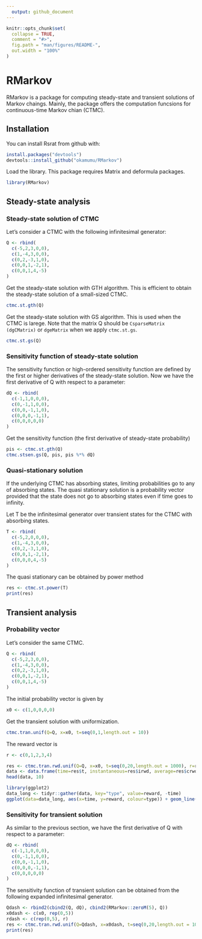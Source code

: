 ```yaml
---
  output: github_document
---
```


```r
knitr::opts_chunk$set(
  collapse = TRUE,
  comment = "#>",
  fig.path = "man/figures/README-",
  out.width = "100%"
)
```

# RMarkov

RMarkov is a package for computing steady-state and transient solutions of Markov chaings. Mainly, the package offers the computation funcsions for continuous-time Markov chian (CTMC).

## Installation

You can install Rsrat from github with:

```r
install.packages("devtools")
devtools::install_github("okamumu/RMarkov")
```

Load the library. This package requires Matrix and deformula packages.

```r
library(RMarkov)
```

## Steady-state analysis

### Steady-state solution of CTMC

Let's consider a CTMC with the following infinitesimal generator:

```r
Q <- rbind(
  c(-5,2,3,0,0),
  c(1,-4,3,0,0),
  c(0,2,-3,1,0),
  c(0,0,1,-2,1),
  c(0,0,1,4,-5)
)
```

Get the steady-state solution with GTH algorithm. This is efficient to obtain the steady-state solution of a small-sized CTMC.

```r
ctmc.st.gth(Q)
```

Get the steady-state solution with GS algorithm. This is used when the CTMC is larege. Note that the matrix Q should be `CsparseMatrix (dgCMatrix)` or `dgeMatrix` when we apply `ctmc.st.gs`.

```r
ctmc.st.gs(Q)
```

### Sensitivity function of steady-state solution

The sensitivity function or high-ordered sensitivity function are defined by the first or higher derivatives of the steady-state solution. Now we have the first derivative of Q with respect to a parameter:

```r
dQ <- rbind(
  c(-1,1,0,0,0),
  c(0,-1,1,0,0),
  c(0,0,-1,1,0),
  c(0,0,0,-1,1),
  c(0,0,0,0,0)
)
```

Get the sensitivity function (the first derivative of steady-state probability)

```r
pis <- ctmc.st.gth(Q)
ctmc.stsen.gs(Q, pis, pis %*% dQ)
```

### Quasi-stationary solution

If the underlying CTMC has absorbing states, limiting probabilities go to any of absorbing states. The quasi stationary solution is a probability vector provided that the state does not go to absorbing states even if time goes to infinity.

Let T be the infinitesimal generator over transient states for the CTMC with absorbing states.

```r
T <- rbind(
  c(-5,2,0,0,0),
  c(1,-4,3,0,0),
  c(0,2,-3,1,0),
  c(0,0,1,-2,1),
  c(0,0,0,4,-5)
)
```

The quasi stationary can be obtained by power method

```r
res <- ctmc.st.power(T)
print(res)
```

## Transient analysis

### Probability vector

Let's consider the same CTMC.

```r
Q <- rbind(
  c(-5,2,3,0,0),
  c(1,-4,3,0,0),
  c(0,2,-3,1,0),
  c(0,0,1,-2,1),
  c(0,0,1,4,-5)
)
```

The initial probability vector is given by

```r
x0 <- c(1,0,0,0,0)
```

Get the transient solution with uniformization.

```r
ctmc.tran.unif(Q=Q, x=x0, t=seq(0,1,length.out = 10))
```

The reward vector is

```r
r <- c(0,1,2,3,4)
```

```r
res <- ctmc.tran.rwd.unif(Q=Q, x=x0, t=seq(0,20,length.out = 1000), r=r)
data <- data.frame(time=res$t, instantaneous=res$irwd, average=res$crwd / res$t)
head(data, 10)
```

```r
library(ggplot2)
data_long <- tidyr::gather(data, key="type", value=reward, -time)
ggplot(data=data_long, aes(x=time, y=reward, colour=type)) + geom_line()
```

### Sensitivity for transient solution

As similar to the previous section, we have the first derivative of Q with respect to a parameter:

```r
dQ <- rbind(
  c(-1,1,0,0,0),
  c(0,-1,1,0,0),
  c(0,0,-1,1,0),
  c(0,0,0,-1,1),
  c(0,0,0,0,0)
)
```

The sensitivity function of transient solution can be obtained from the following expanded infinitesimal generator.

```r
Qdash <- rbind2(cbind2(Q, dQ), cbind2(RMarkov::zeroM(5), Q))
x0dash <- c(x0, rep(0,5))
rdash <- c(rep(0,5), r)
res <- ctmc.tran.rwd.unif(Q=Qdash, x=x0dash, t=seq(0,20,length.out = 1000), r=rdash)
print(res)
```

